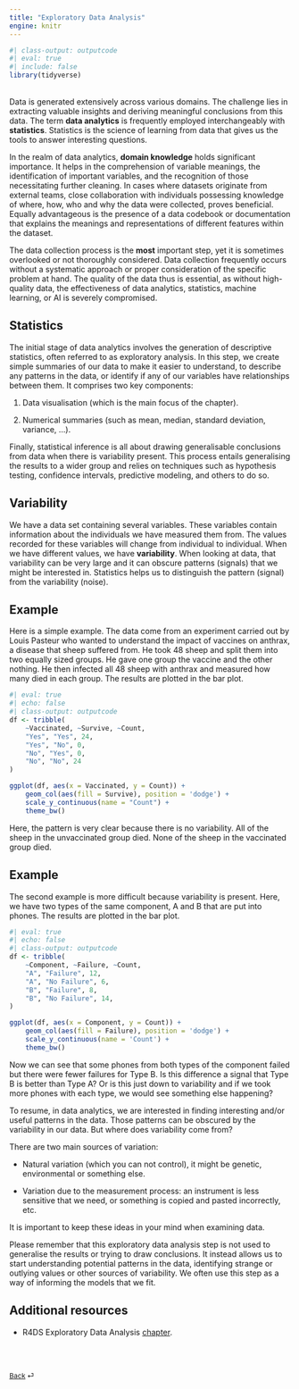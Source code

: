 ```yaml
---
title: "Exploratory Data Analysis"
engine: knitr
---
```


```r
#| class-output: outputcode
#| eval: true
#| include: false
library(tidyverse)
```

<br>
Data is generated extensively across various domains. The challenge lies in extracting valuable insights and deriving meaningful conclusions from this data. The term **data analytics** is frequently employed interchangeably with **statistics**. Statistics is the science of learning from data that gives us the tools to answer interesting questions.

In the realm of data analytics, **domain knowledge** holds significant importance. It helps in the comprehension of variable meanings, the identification of important variables, and the recognition of those necessitating further cleaning. In cases where datasets originate from external teams, close collaboration with individuals possessing knowledge of where, how, who and why the data were collected, proves beneficial. Equally advantageous is the presence of a data codebook or documentation that explains the meanings and representations of different features within the dataset.

::: {.callout-note appearance="simple"}

The data collection process is the **most** important step, yet it is sometimes overlooked or not thoroughly considered. Data collection frequently occurs without a systematic approach or proper consideration of the specific problem at hand. The quality of the data thus is essential, as without high-quality data, the effectiveness of data analytics, statistics, machine learning, or AI is severely compromised.

:::

## Statistics 

The initial stage of data analytics involves the generation of descriptive statistics, often referred to as exploratory analysis. In this step, we create simple summaries of our data to make it easier to understand, to describe any patterns in the data, or identify if any of our variables have relationships between them. It comprises two key components:

1. Data visualisation (which is the main focus of the chapter).

2. Numerical summaries (such as mean, median, standard deviation, variance, ...).


Finally, statistical inference is all about drawing generalisable conclusions from data when there is variability present. This process entails generalising the results to a wider group and relies on techniques such as hypothesis testing, confidence intervals, predictive modeling, and others to do so.

## Variability

We have a data set containing several variables. These variables contain information about the individuals we have measured them from. The values recorded for these variables will change from individual to individual. When we have different values, we have **variability**. When looking at data, that variability can be very large and it can obscure patterns (signals) that we might be interested in. Statistics helps us to distinguish the pattern (signal) from the variability (noise).

::: {.callout-note appearance="simple"}

## Example

Here is a simple example. The data come from an experiment carried out by Louis Pasteur who wanted to understand the impact of vaccines on anthrax, a disease that sheep suffered from. He took 48 sheep and split them into two equally sized groups. He gave one group the vaccine and the other nothing. He then infected all 48 sheep with anthrax and measured how many died in each group. The results are plotted in the bar plot.

```r
#| eval: true
#| echo: false
#| class-output: outputcode
df <- tribble(
    ~Vaccinated, ~Survive, ~Count,
    "Yes", "Yes", 24,
    "Yes", "No", 0,
    "No", "Yes", 0,
    "No", "No", 24
)

ggplot(df, aes(x = Vaccinated, y = Count)) +
    geom_col(aes(fill = Survive), position = 'dodge') + 
    scale_y_continuous(name = "Count") +
    theme_bw()
```

Here, the pattern is very clear because there is no variability. All of the sheep in the unvaccinated group died. None of the sheep in the vaccinated group died. 

:::

::: {.callout-note appearance="simple"}

## Example

The second example is more difficult because variability is present. Here, we have two types of the same component, A and B that are put into phones. The results are plotted in the bar plot.

```r
#| eval: true
#| echo: false
#| class-output: outputcode
df <- tribble(
    ~Component, ~Failure, ~Count,
    "A", "Failure", 12,
    "A", "No Failure", 6,
    "B", "Failure", 8,
    "B", "No Failure", 14,
)

ggplot(df, aes(x = Component, y = Count)) +
    geom_col(aes(fill = Failure), position = 'dodge') + 
    scale_y_continuous(name = 'Count') +
    theme_bw()

```

Now we can see that some phones from both types of the component failed but there were fewer failures for Type B. Is this difference a signal that Type B is better than Type A? Or is this just down to variability and if we took more phones with each type, we would see something else happening?

:::

To resume, in data analytics, we are interested in finding interesting and/or useful patterns in the data. Those patterns can be obscured by the variability in our data. But where does variability come from? 

There are two main sources of variation:

* Natural variation (which you can not control), it might be genetic, environmental or something else.

* Variation due to the measurement process: an instrument is less sensitive that we need, or something is copied and pasted incorrectly, etc.

It is important to keep these ideas in your mind when examining data.

::: {.callout-note appearance="simple"}

Please remember that this exploratory data analysis step is not used to generalise the results or trying to draw conclusions. It instead allows us to start understanding potential patterns in the data, identifying strange or outlying values or other sources of variability. We often use this step as a way of informing the models that we fit. 

:::

## Additional resources

* R4DS Exploratory Data Analysis [chapter](https://r4ds.hadley.nz/eda).


<br><br>

::: {style="font-size: 0.875em;"}
[Back](/weeks/week-4.qmd) ⏎
:::